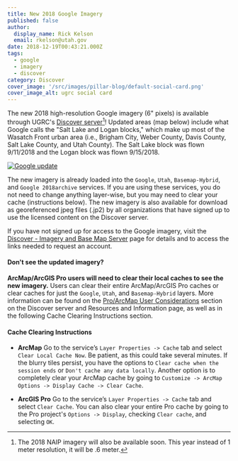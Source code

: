 ```yaml
---
title: New 2018 Google Imagery
published: false
author:
  display_name: Rick Kelson
  email: rkelson@utah.gov
date: 2018-12-19T00:43:21.000Z
tags:
  - google
  - imagery
  - discover
category: Discover
cover_image: '/src/images/pillar-blog/default-social-card.png'
cover_image_alt: ugrc social card
---
```



The new 2018 high-resolution Google imagery (6" pixels) is available through UGRC's [Discover server](/products/discover)[^1]! Updated areas (map below) include what Google calls the "Salt Lake and Logan blocks," which make up most of the Wasatch Front urban area (i.e., Brigham City, Weber County, Davis County, Salt Lake County, and Utah County). The Salt Lake block was flown 9/11/2018 and the Logan block was flown 9/15/2018.

[![Google update](/images/404.png '2018 Google imagery updates - click for larger image')](/images/404.png)

The new imagery is already loaded into the `Google`, `Utah`, `Basemap-Hybrid`, and `Google 2018archive` services. If you are using these services, you do not need to change anything layer-wise, but you may need to clear your cache (instructions below). The new imagery is also available for download as georeferenced jpeg files (.jp2) by all organizations that have signed up to use the licensed content on the Discover server.

If you have not signed up for access to the Google imagery, visit the [Discover - Imagery and Base Map Server](/products/discover) page for details and to access the links needed to request an account.

<Contacts subject={frontmatter.title} contactKey="google_imagery" />

#### Don't see the updated imagery?

**ArcMap/ArcGIS Pro users will need to clear their local caches to see the new imagery.** Users can clear their entire ArcMap/ArcGIS Pro caches or clear caches for just the `Google`, `Utah`, and `Basemap-Hybrid` layers. More information can be found on the [Pro/ArcMap User Considerations](/documentation/discover) section on the Discover server and Resources and Information page, as well as in the following Cache Clearing Instructions section.

#### Cache Clearing Instructions

- **ArcMap** Go to the service’s `Layer Properties -> Cache` tab and select `Clear Local Cache Now`. Be patient, as this could take several minutes. If the blurry tiles persist, you have the options to `Clear cache when the session ends` or `Don't cache any data locally`. Another option is to completely clear your ArcMap cache by going to `Customize -> ArcMap Options -> Display Cache -> Clear Cache`.

- **ArcGIS Pro** Go to the service’s `Layer Properties -> Cache` tab and select `Clear Cache`. You can also clear your entire Pro cache by going to the Pro project's `Options -> Display`, checking `Clear cache`, and selecting `OK`.

[^1]: The 2018 NAIP imagery will also be available soon. This year instead of 1 meter resolution, it will be .6 meter.
